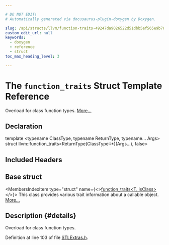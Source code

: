 ```yaml
---

# DO NOT EDIT!
# Automatically generated via docusaurus-plugin-doxygen by Doxygen.

slug: /api/structs/llvm/function-traits-49247da9026522d51dbb5ef565e9b78e
custom_edit_url: null
keywords:
  - doxygen
  - reference
  - struct
toc_max_heading_level: 3

---
```





# The `function_traits` Struct Template Reference

<DoxygenPage pluginConfig={pluginConfig}>

Overload for class function types. <a href="#details">More...</a>

## Declaration

<CodeBlock>template &lt;typename ClassType, typename ReturnType, typename... Args&gt;
struct llvm::function_traits&lt;ReturnType(ClassType::&#42;)(Args...), false&gt;</CodeBlock>

## Included Headers

<IncludesList>
<IncludesListItem
  filePath="llvm/ADT/STLExtras.h"
  permalink="/docs/api/files/include/include/llvm/include/llvm/adt/stlextras-h"
  isLocal="true" />
</IncludesList>

## Base struct

<MembersIndex>

<MembersIndexItem
  type="struct"
  name={<><a href="/docs/api/structs/llvm/function-traits">function&#95;traits&lt;T, isClass&gt;</a></>}>
This class provides various trait information about a callable object. <a href="/docs/api/structs/llvm/function-traits/#details">More...</a>
</MembersIndexItem>

</MembersIndex>

## Description {#details}

Overload for class function types.

Definition at line 103 of file <a href="/docs/api/files/include/include/llvm/include/llvm/adt/stlextras-h">STLExtras.h</a>.

</DoxygenPage>
